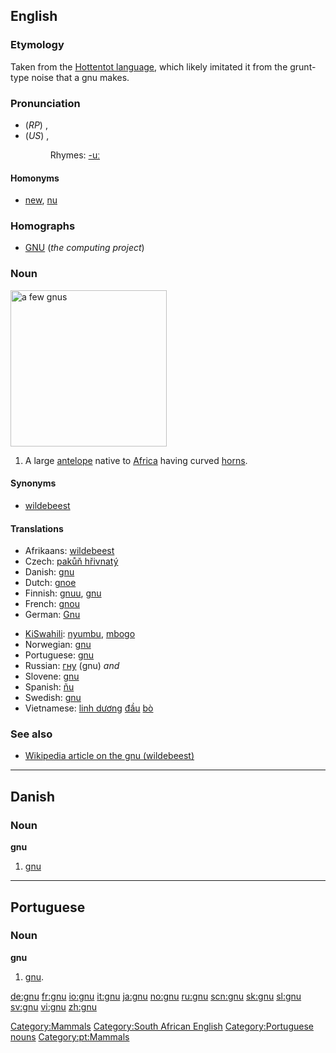 {{see|Gnu}}
==English==

===Etymology===
Taken from the [[w:Hottentot language|Hottentot language]], which likely imitated it from the grunt-type noise that a gnu makes.

===Pronunciation===
*(''RP'') {{IPA|/njuː/}}, {{SAMPA|/nju:/}}
*(''US'') {{IPA|/nuː/}}, {{SAMPA|/nu:/}}
*:Rhymes: [[Rhymes:English:-uː|-uː]]

====Homonyms====
{{rfc-level|Homonyms at L4+ not in L3 POS section}}
* [[new]], [[nu]]

===Homographs===
*[[GNU]] (''the computing project'')

===Noun===
[[Image:Gnou_02_2005-07-01.jpg|thumb|right|250px|a few gnus]]
{{en-noun}}

# A large [[antelope]] native to [[Africa]] having curved [[horn]]s.

====Synonyms====
*[[wildebeest]]

====Translations====
{{trans-top|large antelope}}
*Afrikaans: [[wildebeest]]
*Czech: [[pakůň hřivnatý]]
*Danish: [[#Danish|gnu]] {{c}}
*Dutch: [[gnoe]] {{m}}
*Finnish: [[gnuu]], [[#Finnish|gnu]]
*French: [[gnou]] {{m}}
*German: [[Gnu]] {{n}}
{{trans-mid}}
*[[KiSwahili]]: [[nyumbu]], [[mbogo]]
*Norwegian: [[#Norwegian|gnu]] {{m}}
*Portuguese: [[#Portuguese|gnu]] {{m}}
*Russian: [[гну]] (gnu) {{f}} ''and'' {{m}}
*Slovene: [[#Slovene|gnu]] {{m}}
*Spanish: [[ñu]] {{m}}
*Swedish: [[#Swedish|gnu]] {{c}}
*Vietnamese: [[linh dương]] [[đầu]] [[bò]]
{{trans-bottom}}

===See also===
*[[w:wildebeest|Wikipedia article on the gnu (wildebeest)]]

[[Category:Mammals]]
[[Category:South African English]]

----

==Danish==

===Noun===
'''gnu'''

# [[#English|gnu]]

----

==Portuguese==

===Noun===
'''gnu''' {{m}}

# [[#English|gnu]].

[[Category:Portuguese nouns]]
[[Category:pt:Mammals]]

[[de:gnu]]
[[fr:gnu]]
[[io:gnu]]
[[it:gnu]]
[[ja:gnu]]
[[no:gnu]]
[[ru:gnu]]
[[scn:gnu]]
[[sk:gnu]]
[[sl:gnu]]
[[sv:gnu]]
[[vi:gnu]]
[[zh:gnu]]